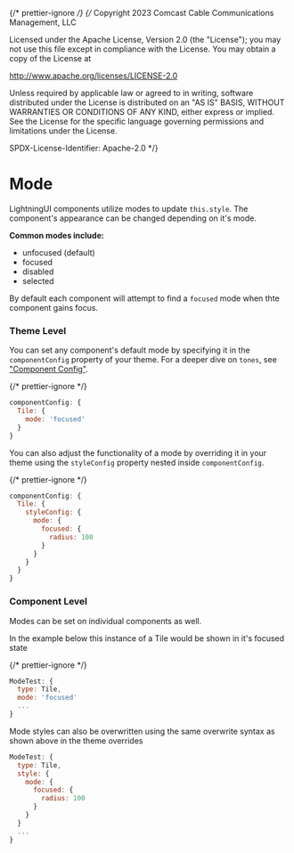 ﻿{/* prettier-ignore */}
{/*
Copyright 2023 Comcast Cable Communications Management, LLC

Licensed under the Apache License, Version 2.0 (the "License");
you may not use this file except in compliance with the License.
You may obtain a copy of the License at

http://www.apache.org/licenses/LICENSE-2.0

Unless required by applicable law or agreed to in writing, software
distributed under the License is distributed on an "AS IS" BASIS,
WITHOUT WARRANTIES OR CONDITIONS OF ANY KIND, either express or implied.
See the License for the specific language governing permissions and
limitations under the License.

SPDX-License-Identifier: Apache-2.0
\*/}


<Meta title="Docs / Theming / Modes" />

# Mode

LightningUI components utilize modes to update `this.style`. The component's appearance can be changed depending on it's mode.

**Common modes include:**

- unfocused (default)
- focused
- disabled
- selected

By default each component will attempt to find a `focused` mode when thte component gains focus.

### Theme Level

You can set any component's default mode by specifying it in the `componentConfig` property of your theme. For a deeper dive on `tones`, see ["Component Config"](../?path=/docs/docs-theming-component-config--page).

{/* prettier-ignore */}
```js 
componentConfig: {
  Tile: {
    mode: 'focused'
  }
}
```

You can also adjust the functionality of a mode by overriding it in your theme using the `styleConfig` property nested inside `componentConfig`.

{/* prettier-ignore */}
```js
componentConfig: {
  Tile: {
    styleConfig: {
      mode: {
        focused: {
          radius: 100
        }
      }
    }
  }
}
```

### Component Level

Modes can be set on individual components as well.

In the example below this instance of a Tile would be shown in it's focused state

{/* prettier-ignore */}
```js
ModeTest: {
  type: Tile,
  mode: 'focused'
  ...
}
```

Mode styles can also be overwritten using the same overwrite syntax as shown above in the theme overrides

```js
ModeTest: {
  type: Tile,
  style: {
    mode: {
      focused: {
        radius: 100
      }
    }
  }
  ...
}
```

